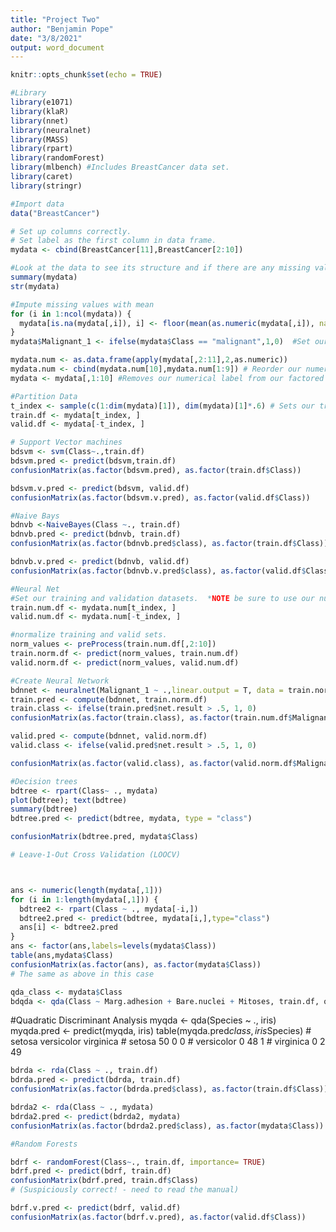 ```yaml
---
title: "Project Two"
author: "Benjamin Pope"
date: "3/8/2021"
output: word_document
---
```


```r
knitr::opts_chunk$set(echo = TRUE)
```

```r
#Library
library(e1071)
library(klaR)
library(nnet)
library(neuralnet)
library(MASS)
library(rpart)
library(randomForest)
library(mlbench) #Includes BreastCancer data set.
library(caret)
library(stringr)
```

```r
#Import data
data("BreastCancer")

# Set up columns correctly. 
# Set label as the first column in data frame.
mydata <- cbind(BreastCancer[11],BreastCancer[2:10])
```

```r
#Look at the data to see its structure and if there are any missing values. 
summary(mydata)
str(mydata)

#Impute missing values with mean
for (i in 1:ncol(mydata)) {
  mydata[is.na(mydata[,i]), i] <- floor(mean(as.numeric(mydata[,i]), na.rm = TRUE))
}
mydata$Malignant_1 <- ifelse(mydata$Class == "malignant",1,0)  #Set our label to binary for our numerical data frame

mydata.num <- as.data.frame(apply(mydata[,2:11],2,as.numeric))
mydata.num <- cbind(mydata.num[10],mydata.num[1:9]) # Reorder our numerical data frame so that our label is first
mydata <- mydata[,1:10] #Removes our numerical label from our factored data frame 

```


```r
#Partition Data
t_index <- sample(c(1:dim(mydata)[1]), dim(mydata)[1]*.6) # Sets our training data to 60% of our data
train.df <- mydata[t_index, ]
valid.df <- mydata[-t_index, ]

```



```r
# Support Vector machines
bdsvm <- svm(Class~.,train.df)
bdsvm.pred <- predict(bdsvm,train.df)
confusionMatrix(as.factor(bdsvm.pred), as.factor(train.df$Class))

bdsvm.v.pred <- predict(bdsvm, valid.df)
confusionMatrix(as.factor(bdsvm.v.pred), as.factor(valid.df$Class))
```

```r
#Naive Bays
bdnvb <-NaiveBayes(Class ~., train.df)
bdnvb.pred <- predict(bdnvb, train.df)
confusionMatrix(as.factor(bdnvb.pred$class), as.factor(train.df$Class))

bdnvb.v.pred <- predict(bdnvb, valid.df)
confusionMatrix(as.factor(bdnvb.v.pred$class), as.factor(valid.df$Class))

```

```r
#Neural Net
#Set our training and validation datasets.  *NOTE be sure to use our numerical data frames for NN 
train.num.df <- mydata.num[t_index, ]
valid.num.df <- mydata.num[-t_index, ]

#normalize training and valid sets.
norm_values <- preProcess(train.num.df[,2:10])
train.norm.df <- predict(norm_values, train.num.df)
valid.norm.df <- predict(norm_values, valid.num.df)
```

```r
#Create Neural Network
bdnnet <- neuralnet(Malignant_1 ~ .,linear.output = T, data = train.norm.df, hidden = c(2,5), rep = 5) #NN of 2 layers with 5 nodes.  
train.pred <- compute(bdnnet, train.norm.df)
train.class <- ifelse(train.pred$net.result > .5, 1, 0)
confusionMatrix(as.factor(train.class), as.factor(train.num.df$Malignant_1))

valid.pred <- compute(bdnnet, valid.norm.df)
valid.class <- ifelse(valid.pred$net.result > .5, 1, 0)

confusionMatrix(as.factor(valid.class), as.factor(valid.norm.df$Malignant_1))

```

```r
#Decision trees
bdtree <- rpart(Class~ ., mydata)
plot(bdtree); text(bdtree)
summary(bdtree)
bdtree.pred <- predict(bdtree, mydata, type = "class")

confusionMatrix(bdtree.pred, mydata$Class)

```

```r
# Leave-1-Out Cross Validation (LOOCV)



ans <- numeric(length(mydata[,1]))
for (i in 1:length(mydata[,1])) {
  bdtree2 <- rpart(Class ~ ., mydata[-i,])
  bdtree2.pred <- predict(bdtree, mydata[i,],type="class")
  ans[i] <- bdtree2.pred
}
ans <- factor(ans,labels=levels(mydata$Class))
table(ans,mydata$Class)
confusionMatrix(as.factor(ans), as.factor(mydata$Class))
# The same as above in this case
```

```r
qda_class <- mydata$Class
bdqda <- qda(Class ~ Marg.adhesion + Bare.nuclei + Mitoses, train.df, qda_class)

```


#Quadratic Discriminant Analysis
myqda <- qda(Species ~ ., iris)
myqda.pred <- predict(myqda, iris)
table(myqda.pred$class,iris$Species)
#              setosa versicolor virginica
#   setosa     50      0          0
#   versicolor  0     48          1
#   virginica   0      2         49

```r
bdrda <- rda(Class ~ ., train.df)
bdrda.pred <- predict(bdrda, train.df)
confusionMatrix(as.factor(bdrda.pred$class), as.factor(train.df$Class))

bdrda2 <- rda(Class ~ ., mydata)
bdrda2.pred <- predict(bdrda2, mydata)
confusionMatrix(as.factor(bdrda2.pred$class), as.factor(mydata$Class))
```

```r
#Random Forests

bdrf <- randomForest(Class~., train.df, importance= TRUE)
bdrf.pred <- predict(bdrf, train.df)
confusionMatrix(bdrf.pred, train.df$Class)
# (Suspiciously correct! - need to read the manual)

bdrf.v.pred <- predict(bdrf, valid.df)
confusionMatrix(as.factor(bdrf.v.pred), as.factor(valid.df$Class))

```


